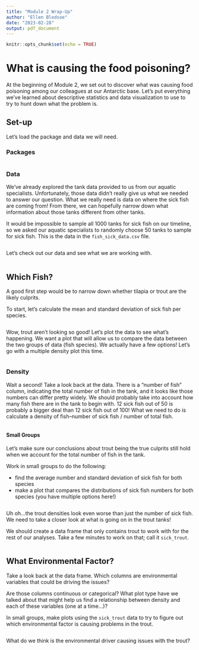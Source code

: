 ```yaml
---
title: "Module 2 Wrap-Up"
author: "Ellen Bledsoe"
date: "2023-02-28"
output: pdf_document
---
```


```r
knitr::opts_chunk$set(echo = TRUE)
```

# What is causing the food poisoning?

At the beginning of Module 2, we set out to discover what was causing food poisoning among our colleagues at our Antarctic base. Let's put everything we've learned about descriptive statistics and data visualization to use to try to hunt down what the problem is.

## Set-up

Let's load the package and data we will need.

### Packages

```r

```

### Data

We've already explored the tank data provided to us from our aquatic specialists. Unfortunately, those data didn't really give us what we needed to answer our question. What we really need is data on where the sick fish are coming from! From there, we can hopefully narrow down what information about those tanks different from other tanks.

It would be impossible to sample all 1000 tanks for sick fish on our timeline, so we asked our aquatic specialists to randomly choose 50 tanks to sample for sick fish. This is the data in the `fish_sick_data.csv` file.

```r

```

Let's check out our data and see what we are working with.

```r

```

## Which Fish?

A good first step would be to narrow down whether tilapia or trout are the likely culprits.

To start, let's calculate the mean and standard deviation of sick fish per species.

```r

```

Wow, trout aren't looking so good! Let's plot the data to see what's happening. We want a plot that will allow us to compare the data between the two groups of data (fish species). We actually have a few options! Let's go with a multiple density plot this time.

```r

```

### Density

Wait a second! Take a look back at the data. There is a "number of fish" column, indicating the total number of fish in the tank, and it looks like those numbers can differ pretty widely. We should probably take into account how many fish there are in the tank to begin with. 12 sick fish out of 50 is probably a bigger deal than 12 sick fish out of 100! What we need to do is calculate a density of fish--number of sick fish / number of total fish.

```r

```

#### Small Groups

Let's make sure our conclusions about trout being the true culprits still hold when we account for the total number of fish in the tank.

Work in small groups to do the following:

-   find the average number and standard deviation of sick fish for both species
-   make a plot that compares the distributions of sick fish numbers for both species (you have multiple options here!)

```r


```

Uh oh...the trout densities look even worse than just the number of sick fish. We need to take a closer look at what is going on in the trout tanks!

We should create a data frame that only contains trout to work with for the rest of our analyses. Take a few minutes to work on that; call it `sick_trout`.

```r

```

## What Environmental Factor?

Take a look back at the data frame. Which columns are environmental variables that could be driving the issues?

Are those columns continuous or categorical? What plot type have we talked about that might help us find a relationship between density and each of these variables (one at a time...)?

In small groups, make plots using the `sick_trout` data to try to figure out which environmental factor is causing problems in the trout.

```r
 
```

What do we think is the environmental driver causing issues with the trout?
